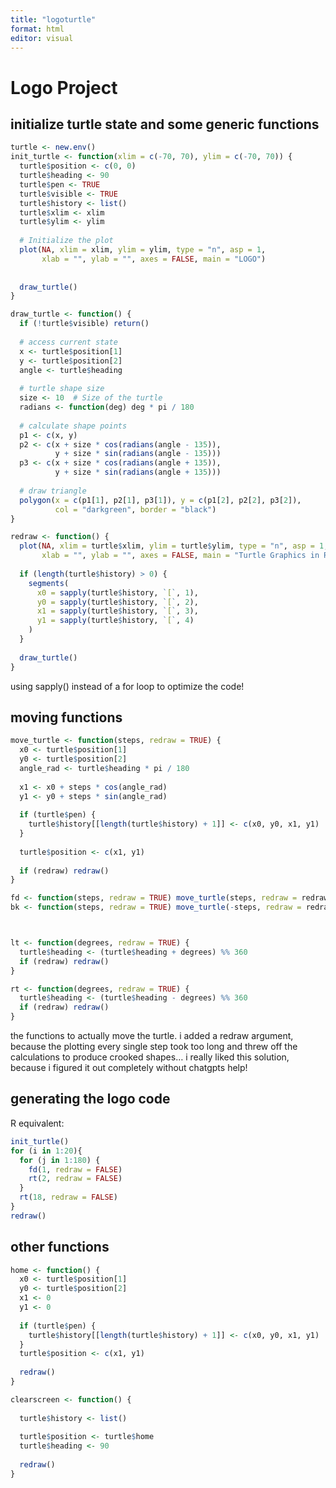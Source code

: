 ```yaml
---
title: "logoturtle"
format: html
editor: visual
---
```



# Logo Project

## initialize turtle state and some generic functions

```R
turtle <- new.env()
init_turtle <- function(xlim = c(-70, 70), ylim = c(-70, 70)) {
  turtle$position <- c(0, 0)
  turtle$heading <- 90  
  turtle$pen <- TRUE
  turtle$visible <- TRUE
  turtle$history <- list()
  turtle$xlim <- xlim
  turtle$ylim <- ylim
  
  # Initialize the plot
  plot(NA, xlim = xlim, ylim = ylim, type = "n", asp = 1,
       xlab = "", ylab = "", axes = FALSE, main = "LOGO")
  
  
  draw_turtle()
}

draw_turtle <- function() {
  if (!turtle$visible) return()
  
  # access current state
  x <- turtle$position[1]
  y <- turtle$position[2]
  angle <- turtle$heading
  
  # turtle shape size
  size <- 10  # Size of the turtle
  radians <- function(deg) deg * pi / 180
  
  # calculate shape points
  p1 <- c(x, y)
  p2 <- c(x + size * cos(radians(angle - 135)),
          y + size * sin(radians(angle - 135)))
  p3 <- c(x + size * cos(radians(angle + 135)),
          y + size * sin(radians(angle + 135)))
  
  # draw triangle
  polygon(x = c(p1[1], p2[1], p3[1]), y = c(p1[2], p2[2], p3[2]),
          col = "darkgreen", border = "black")
}

redraw <- function() {
  plot(NA, xlim = turtle$xlim, ylim = turtle$ylim, type = "n", asp = 1,
       xlab = "", ylab = "", axes = FALSE, main = "Turtle Graphics in R")
  
  if (length(turtle$history) > 0) {
    segments(
      x0 = sapply(turtle$history, `[`, 1),
      y0 = sapply(turtle$history, `[`, 2),
      x1 = sapply(turtle$history, `[`, 3),
      y1 = sapply(turtle$history, `[`, 4)
    )
  }
  
  draw_turtle()
}

```

using sapply() instead of a for loop to optimize the code!

## moving functions

```R
move_turtle <- function(steps, redraw = TRUE) {
  x0 <- turtle$position[1]
  y0 <- turtle$position[2]
  angle_rad <- turtle$heading * pi / 180
  
  x1 <- x0 + steps * cos(angle_rad)
  y1 <- y0 + steps * sin(angle_rad)
  
  if (turtle$pen) {
    turtle$history[[length(turtle$history) + 1]] <- c(x0, y0, x1, y1)
  }
  
  turtle$position <- c(x1, y1)
  
  if (redraw) redraw()
}

fd <- function(steps, redraw = TRUE) move_turtle(steps, redraw = redraw)
bk <- function(steps, redraw = TRUE) move_turtle(-steps, redraw = redraw)



lt <- function(degrees, redraw = TRUE) {
  turtle$heading <- (turtle$heading + degrees) %% 360
  if (redraw) redraw()
}

rt <- function(degrees, redraw = TRUE) {
  turtle$heading <- (turtle$heading - degrees) %% 360
  if (redraw) redraw()
}
```

the functions to actually move the turtle. i added a redraw argument, because the plotting every single step took too long and threw off the calculations to produce crooked shapes... i really liked this solution, because i figured it out completely without chatgpts help!

## generating the logo code

R equivalent:

```R
init_turtle()
for (i in 1:20){
  for (j in 1:180) {
    fd(1, redraw = FALSE)
    rt(2, redraw = FALSE)
  }
  rt(18, redraw = FALSE)
}
redraw()
```

## other functions

```R
home <- function() {
  x0 <- turtle$position[1]
  y0 <- turtle$position[2]
  x1 <- 0
  y1 <- 0
  
  if (turtle$pen) {
    turtle$history[[length(turtle$history) + 1]] <- c(x0, y0, x1, y1)
  }
  turtle$position <- c(x1, y1)
  
  redraw()
}

clearscreen <- function() {
  
  turtle$history <- list()
  
  turtle$position <- turtle$home
  turtle$heading <- 90
  
  redraw()
}
```
